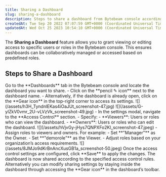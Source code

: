 ```yaml
---
title: Sharing a Dashboard
slug: sharing-a-dashboard
description: Steps to share a dashboard from Bytebeam console according to your requirements.
createdAt: Tue Sep 20 2022 07:07:59 GMT+0000 (Coordinated Universal Time)
updatedAt: Wed Oct 25 2023 10:54:10 GMT+0000 (Coordinated Universal Time)
---
```


The **Sharing a Dashboard** feature allows you to grant viewing or editing access to specific users or roles in the Bytebeam console. This ensures dashboards can be collaboratively managed or accessed based on predefined roles.

## Steps to Share a Dashboard

<Steps>
  <Step title="Navigate to Dashboards">
    Go to the **Dashboards** tab in the Bytebeam console and locate the dashboard you want to share.
  </Step>

  <Step title="Access Dashboard Settings">
    - Click on the **pencil ✎ icon** next to the dashboard name.  
    - Alternatively, if the dashboard is already open, click on the **Gear icon** in the top-right corner to access its settings.  
    ![](/assets/h3H_TyndnlEKas4iOaJUt_screenshot-47.jpg)  
    ![](/assets/G-yIZkV0vmr_2U-vLVzVk_screenshot-49.jpg)
  </Step>

  <Step title="Set Access Control">
    - In the settings modal, navigate to the **Access Control** section.  
    - Specify:
      - **Viewers**: Users or roles who can view the dashboard.
      - **Owners**: Users or roles who can edit the dashboard.  
    ![](/assets/hVjvGy-jHys7QNPXFo2Kl_screenshot-47.jpeg)
  </Step>

  <Step title="Assign Roles">
    - Assign roles to viewers and owners. For example:
      - Set **"Manager"** as the Owner.
      - Set **"demorole"** as the Viewer.  
    - Adjust roles based on your organization’s access requirements.  
    ![](/assets/8JMJo9dKrBnAncXusGB1a_screenshot-50.jpeg)
  </Step>

  <Step title="Save Changes">
    Once the access control settings are configured, click **Save** to apply the changes.  
    The dashboard is now shared according to the specified access control rules.
  </Step>
</Steps>

<Note>
Alternatively you can modify sharing settings by staying inside the dashboard through accessing the **Gear icon** in the dashboard’s toolbar.
</Note>

